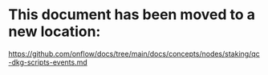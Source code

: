 # This document has been moved to a new location:

https://github.com/onflow/docs/tree/main/docs/concepts/nodes/staking/qc-dkg-scripts-events.md
